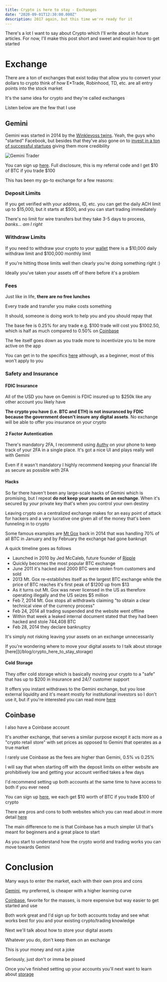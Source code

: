 ```yaml
---
title: Crypto is here to stay - Exchanges
date: "2020-09-01T12:30:00.000Z"
description: 2017 again, but this time we're ready for it
---
```


There's a lot I want to say about Crypto which I'll write about in future articles. For now, I'll make this post short and sweet and explain how to get started

# Exchange

There are a ton of exchanges that exist today that allow you to convert your dollars to crypto think of how E\*Trade, Robinhood, TD, etc. are all entry points into the stock market

It's the same idea for crypto and they're called exchanges

Listen below are the few that I use

## Gemini

Gemini was started in 2014 by the [Winklevoss twins](https://en.wikipedia.org/wiki/Winklevoss_twins). Yeah, the guys who "started" Facebook, but besides that they've also gone on to [invest in a ton of successful startups](https://winklevosscapital.com/portfolio/) giving them more credibility

![Gemini Trader](./gemini_trader.png)

You can sign up [here](https://gemini.com/share/bvv79zh8). Full disclosure, this is my referral code and I get $10 of BTC if you trade $100

This has been my go-to exchange for a few reasons:

### Deposit Limits

If you get verified with your address, ID, etc. you can get the daily ACH limit up to $15,000, but it starts at $500, and you can start trading immediately

There's no limit for wire transfers but they take 3-5 days to process, _banks... am I right_

### Withdraw Limits

If you need to withdraw your crypto to your [wallet](/blog/crypto_here_to_stay_storage) there is a $10,000 daily withdraw limit and $100,000 monthly limit

If you're hitting those limits well then clearly you're doing something right :)

Ideally you've taken your assets off of there before it's a problem

### Fees

Just like in life, **there are no free lunches**

Every trade and transfer you make costs something

It should, someone is doing work to help you and you should repay that

The base fee is 0.25% for any trade e.g. $100 trade will cost you $1002.50, which is half as much compared to 0.50% on [Coinbase](https://www.coinbase.com/join/delgad_pc4)

The fee itself goes down as you trade more to incentivize you to be more active on the app

You can get in to the specifics [here](https://gemini.com/fees) although, as a beginner, most of this won't apply to you

### Safety and Insurance

#### FDIC Insurance

All of the USD you have on Gemini is FDIC insured up to \$250k like any other account you likely have

**The crypto you have (i.e. BTC and ETH) is not insuranced by FDIC because the government doesn't insure any digital assets**. No exchange will be able to offer you insurance on your crypto

#### 2 Factor Autentication

There's mandatory 2FA, I recommend using [Authy](https://authy.com/) on your phone to keep track of your 2FA in a single place. It's got a nice UI and plays really well with Gemini

Even if it wasn't mandatory I highly recommend keeping your financial life as secure as possible with 2FA

#### Hacks

So far there haven't been any large-scale hacks of Gemini which is promising, but I repeat **do not keep your assets on an exchange**. When it's secured by _your_ private key that's when you control your own destiny

Leaving crypto on a centralized exchange makes for an easy point of attack for hackers and a very lucrative one given all of the money that's been funneling in to crypto

Some famous examples are [Mt Gox](https://blockonomi.com/mt-gox-hack/) back in 2014 that was handling 70% of all BTC in January and by February the exchange had gone bankrupt

A quick timeline goes as follows

- Launched in 2010 by Jed McCaleb, future founder of [Ripple](https://ripple.com/)
- Quickly becomes the most popular BTC exchange
- June 2011 it's hacked and 2000 BTC were stolen from customers and sold
- 2013 Mt. Gox re-establishes itself as the largest BTC exchange while the price of BTC reaches it's first peak of $1200 up from $13
- As it turns out Mt. Gox was never licensed in the US as therefore operating illegally and the US seizes \$5 million
- Feb 7, 2014 Mt. Gox stops all withdrawls claiming "to obtain a clear technical view of the currency process"
- Feb 24, 2014 all trading suspended and the website went offline
- Within that week a leaked internal document stated that they had been hacked and stole 744,408 BTC
- Feb 28, 2014 they declare bankruptcy

It's simply not risking leaving your assets on an exchange unnecessarily

If you're wondering where to move your digital assets to I talk about storage [here]](/blog/crypto_here_to_stay_storage)

#### Cold Storage

They offer cold storage which is basically moving your crypto to a "safe" that has up to \$200 in insurance and 24/7 customer support

It offers you instant withdraws to the Gemini exchange, but you lose external liquidity and it's meant mostly for institutional investors so I don't use it, but if you're interested you can read more [here](https://gemini.com/custody)

## Coinbase

I also have a Coinbase account

It's another exchange, that serves a similar purpose except it acts more as a "crypto retail store" with set prices as opposed to Gemini that operates as a true market

I rarely use Coinbase as the fees are higher than Gemini, 0.5% vs 0.25%

I will say that when starting off with the deposit limits on either website are prohibitively low and getting your account verified takes a few days

I'd recommend setting up both accounts at the same time to have access to both if you ever need

You can sign up [here](https://www.coinbase.com/join/delgad_pc4), we each get $10 worth of BTC if you trade $100 of crypto

There are pros and cons to both websites which you can read about in more detail [here](https://coincentral.com/coinbase-vs-gemini/)

The main difference to me is that Coinbase has a much simpler UI that's meant for beginners and a great place to start

As you start to understand how the crypto world and trading works you can move towards Gemini

# Conclusion

Many ways to enter the market, each with their own pros and cons

[Gemini](https://gemini.com/share/bvv79zh8), my preferred, is cheaper with a higher learning curve

[Coinbase](https://www.coinbase.com/join/delgad_pc4), favorite for the masses, is more expensive but way easier to get started and use

Both work great and I'd sign up for both accounts today and see what works best for you and your existing crypto/trading knowledge

Next we'll talk about how to store your digital assets

Whatever you do, don't keep them on an exchange

This is your money and not a joke

Seriously, just don't or imma be pissed

Once you've finished setting up your accounts you'll next want to learn about [storage](/blog/crypto_here_to_stay_storage)
